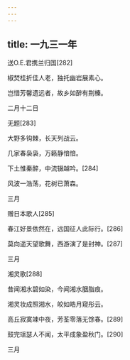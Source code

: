 ```yaml
---
---
---
```

title: 一九三一年
---




送O.E.君携兰归国[282]


椒焚桂折佳人老，独托幽岩展素心。

岂惜芳馨遗远者，故乡如醉有荆榛。

二月十二日





无题[283]


大野多钩棘，长天列战云。

几家春袅袅，万籁静愔愔。

下土惟秦醉，中流辍越吟。[284]

风波一浩荡，花树已萧森。

三月





赠日本歌人[285]


春江好景依然在，远国征人此际行。[286]

莫向遥天望歌舞，西游演了是封神。[287]

三月





湘灵歌[288]


昔闻湘水碧如染，今闻湘水胭脂痕。

湘灵妆成照湘水，皎如皓月窥彤云。

高丘寂寞竦中夜，芳荃零落无馀春。[289]

鼓完瑶瑟人不闻，太平成象盈秋门。[290]

三月